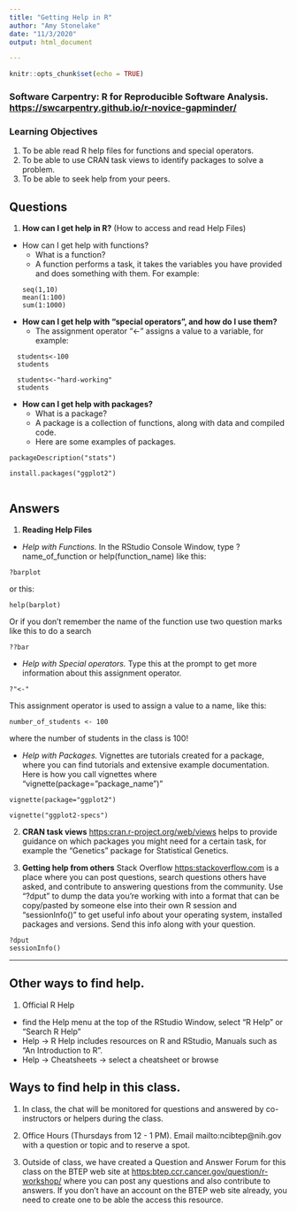 ```yaml
---
title: "Getting Help in R"
author: "Amy Stonelake"
date: "11/3/2020"
output: html_document

---
```


```r
knitr::opts_chunk$set(echo = TRUE)
```
### Software Carpentry: R for Reproducible Software Analysis. <https://swcarpentry.github.io/r-novice-gapminder/> 

 

### Learning Objectives 
1. To be able read R help files for functions and special operators.
1. To be able to use CRAN task views to identify packages to solve a problem.
1. To be able to seek help from your peers.


## Questions

1. __How can I get help in R?__ (How to access and read Help Files)
  * How can I get help with functions?
      * What is a function? 
      * A function performs a task, it takes the variables you have provided and does something with them. For example:
  ```
  seq(1,10)
  mean(1:100)
  sum(1:1000)
  ```
  
  * __How can I get help with "special operators", and how do I use them?__
    * The assignment operator "<-" assigns a value to a variable, for example:
  
```
  students<-100
  students
  
  students<-"hard-working"
  students
```

  * __How can I get help with packages?__
    * What is a package?
    * A package is a collection of functions, along with data and compiled code. 
    * Here are some examples of packages. 
  
  ```
  packageDescription("stats")
  
  install.packages("ggplot2")
  

```
  


## Answers 

1. __Reading Help Files__

  * _Help with Functions._ In the RStudio Console Window, type ?name_of_function or help(function_name) like this:

```
?barplot

```
or this:
```
help(barplot)
```

Or if you don't remember the name of the function use two question marks like this to do a search

```
??bar

```
  * _Help with Special operators._ Type this at the prompt to get more information about this assignment operator.

```
?"<-"
```
This assignment operator is used to assign a value to a name, like this:
```
number_of_students <- 100
```
where the number of students in the class is 100!

  * _Help with Packages._ Vignettes are tutorials created for a package, where you can find tutorials and extensive example documentation. Here is how you call vignettes where "vignette(package="package_name")"

```
vignette(package="ggplot2")

vignette("ggplot2-specs")
```
  
  2.  __CRAN task views__ <https:cran.r-project.org/web/views> helps to provide guidance on which packages you might need for a certain task, for example the "Genetics" package for Statistical Genetics. 
  
  3. __Getting help from others__
      Stack Overflow <https:stackoverflow.com> is a place where you can post questions, search questions others have asked, and contribute to answering questions from the community. Use "?dput" to dump the data you're working with into a format that can be copy/pasted by someone else into their own R session and "sessionInfo()" to get useful info about your operating system, installed packages and versions. Send this info along with your question. 
    
```
?dput
sessionInfo()
```
---
## Other ways to find help.

1. Official R Help 
  * find the Help menu at the top of the RStudio Window, select "R Help" or "Search R Help"
  * Help -> R Help includes resources on R and RStudio, Manuals such as "An Introduction to R". 
  * Help -> Cheatsheets -> select a cheatsheet or browse

## Ways to find help in this class.

1. In class, the chat will be monitored for questions and answered by co-instructors or helpers during the class.

1. Office Hours (Thursdays from 12 - 1 PM). Email mailto:ncibtep@nih.gov with a question or topic and to reserve a spot. 
   
1. Outside of class, we have created a Question and Answer Forum for this class on the BTEP web site at <https:btep.ccr.cancer.gov/question/r-workshop/> where you can post any questions and also contribute to answers. If you don't have an account on the BTEP web site already, you need to create one to be able the access this resource. 






